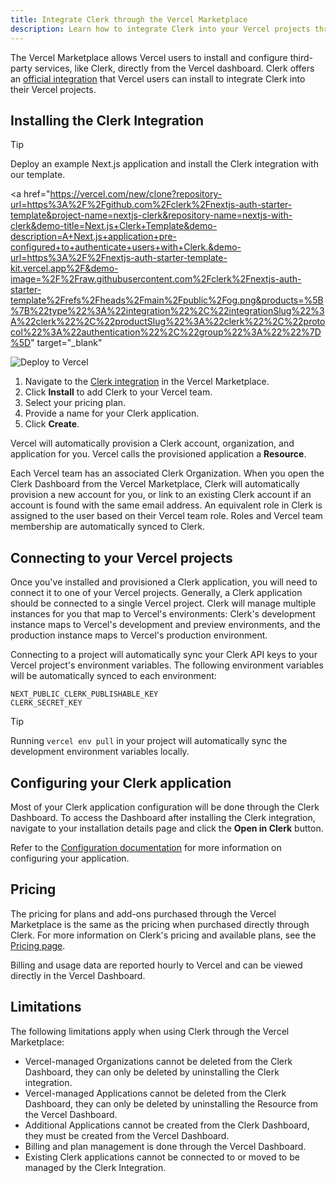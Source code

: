 ```yaml
---
title: Integrate Clerk through the Vercel Marketplace
description: Learn how to integrate Clerk into your Vercel projects through the Vercel Marketplace.
---
```


The Vercel Marketplace allows Vercel users to install and configure third-party services, like Clerk, directly from the Vercel dashboard. Clerk offers an [official integration](https://vercel.com/marketplace/clerk) that Vercel users can install to integrate Clerk into their Vercel projects.

## Installing the Clerk Integration

> [!TIP]
> Deploy an example Next.js application and install the Clerk integration with our template.
>
> <a
>   href="https://vercel.com/new/clone?repository-url=https%3A%2F%2Fgithub.com%2Fclerk%2Fnextjs-auth-starter-template&project-name=nextjs-clerk&repository-name=nextjs-with-clerk&demo-title=Next.js+Clerk+Template&demo-description=A+Next.js+application+pre-configured+to+authenticate+users+with+Clerk.&demo-url=https%3A%2F%2Fnextjs-auth-starter-template-kit.vercel.app%2F&demo-image=%2F%2Fraw.githubusercontent.com%2Fclerk%2Fnextjs-auth-starter-template%2Frefs%2Fheads%2Fmain%2Fpublic%2Fog.png&products=%5B%7B%22type%22%3A%22integration%22%2C%22integrationSlug%22%3A%22clerk%22%2C%22productSlug%22%3A%22clerk%22%2C%22protocol%22%3A%22authentication%22%2C%22group%22%3A%22%22%7D%5D"
>   target="_blank"
> >
>   <img src="https://vercel.com/button" alt="Deploy to Vercel" />
> </a>

1. Navigate to the [Clerk integration](https://vercel.com/marketplace/clerk) in the Vercel Marketplace.
1. Click **Install** to add Clerk to your Vercel team.
1. Select your pricing plan.
1. Provide a name for your Clerk application.
1. Click **Create**.

Vercel will automatically provision a Clerk account, organization, and application for you. Vercel calls the provisioned application a **Resource**.

Each Vercel team has an associated Clerk Organization. When you open the Clerk Dashboard from the Vercel Marketplace, Clerk will automatically provision a new account for you, or link to an existing Clerk account if an account is found with the same email address. An equivalent role in Clerk is assigned to the user based on their Vercel team role. Roles and Vercel team membership are automatically synced to Clerk.

## Connecting to your Vercel projects

Once you've installed and provisioned a Clerk application, you will need to connect it to one of your Vercel projects. Generally, a Clerk application should be connected to a single Vercel project. Clerk will manage multiple instances for you that map to Vercel's environments: Clerk's development instance maps to Vercel's development and preview environments, and the production instance maps to Vercel's production environment.

Connecting to a project will automatically sync your Clerk API keys to your Vercel project's environment variables. The following environment variables will be automatically synced to each environment:

```
NEXT_PUBLIC_CLERK_PUBLISHABLE_KEY
CLERK_SECRET_KEY
```

> [!TIP]
> Running `vercel env pull` in your project will automatically sync the development environment variables locally.

## Configuring your Clerk application

Most of your Clerk application configuration will be done through the Clerk Dashboard. To access the Dashboard after installing the Clerk integration, navigate to your installation details page and click the **Open in Clerk** button.

Refer to the [Configuration documentation](/docs/authentication/overview) for more information on configuring your application.

## Pricing

The pricing for plans and add-ons purchased through the Vercel Marketplace is the same as the pricing when purchased directly through Clerk. For more information on Clerk's pricing and available plans, see the [Pricing page](/pricing).

Billing and usage data are reported hourly to Vercel and can be viewed directly in the Vercel Dashboard.

## Limitations

The following limitations apply when using Clerk through the Vercel Marketplace:

- Vercel-managed Organizations cannot be deleted from the Clerk Dashboard, they can only be deleted by uninstalling the Clerk integration.
- Vercel-managed Applications cannot be deleted from the Clerk Dashboard, they can only be deleted by uninstalling the Resource from the Vercel Dashboard.
- Additional Applications cannot be created from the Clerk Dashboard, they must be created from the Vercel Dashboard.
- Billing and plan management is done through the Vercel Dashboard.
- Existing Clerk applications cannot be connected to or moved to be managed by the Clerk Integration.
